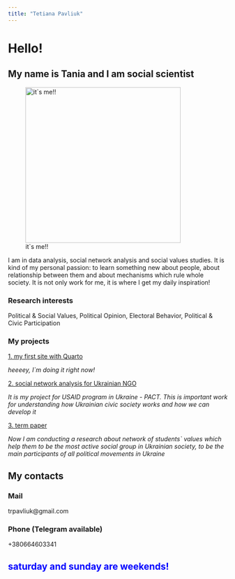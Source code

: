 ```yaml
---
title: "Tetiana Pavliuk"
---
```


# Hello!

## My name is Tania and I am social scientist

![it\`s me!!](photo_2022-02-07_15-55-10.jpg){fig-align="left" width="356"}

I am in data analysis, social network analysis and social values studies. It is kind of my personal passion: to learn something new about people, about relationship between them and about mechanisms which rule whole society. It is not only work for me, it is where I get my daily inspiration!

### Research interests

Political & Social Values, Political Opinion, Electoral Behavior, Political & Civic Participation

### My projects

[1. my first site with Quarto]{.underline}

*heeeey, I\`m doing it right now!*

[2. social network analysis for Ukrainian NGO]{.underline}

*It is my project for USAID program in Ukraine - PACT. This is important work for understanding how Ukrainian civic society works and how we can develop it*

[3. term paper]{.underline}

*Now I am conducting a research about network of students\` values which help them to be the most active social group in Ukrainian society, to be the main participants of all political movements in Ukraine*

## My contacts

### Mail

trpavliuk\@gmail.com

### Phone (Telegram available)

+380664603341

::: {.callout-note style="color: grey"}
## saturday and sunday are weekends! {style="color: blue"}
:::
